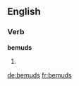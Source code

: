==English==

===Verb===
'''bemuds'''

# {{en-third-person singular of|bemud}}


[[de:bemuds]]
[[fr:bemuds]]